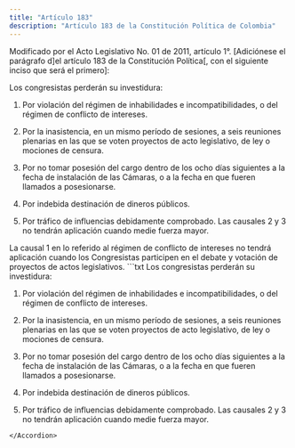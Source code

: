 ```yaml
---
title: "Artículo 183"
description: "Artículo 183 de la Constitución Política de Colombia"
---
```


<Warning>Modificado por el Acto Legislativo No. 01 de 2011, artículo 1°. [Adiciónese el parágrafo d]el artículo 183 de la Constitución Política[, con el siguiente inciso que será el primero]: </Warning>

Los congresistas perderán su investidura:

1. Por violación del régimen de inhabilidades e incompatibilidades, o del régimen de conflicto de intereses.

2. Por la inasistencia, en un mismo período de sesiones, a seis reuniones plenarias en las que se voten proyectos de acto legislativo, de ley o mociones de censura.

3. Por no tomar posesión del cargo dentro de los ocho días siguientes a la fecha de instalación de las Cámaras, o a la fecha en que fueren llamados a posesionarse.

4. Por indebida destinación de dineros públicos.

5. Por tráfico de influencias debidamente comprobado. Las causales 2 y 3 no tendrán aplicación cuando medie fuerza mayor.

<AccordionGroup>
    <Accordion
        title="Parágrafo1°"
        defaultOpen
    >
    La causal 1 en lo referido al régimen de conflicto de intereses no tendrá aplicación cuando los Congresistas participen en el debate y votación de proyectos de actos legislativos. 
    </Accordion>
</AccordionGroup>

<Accordion title="Artículo original antes de la modificación:">
```txt
Los congresistas perderán su investidura:

1. Por violación del régimen de inhabilidades e incompatibilidades, o
del régimen de conflicto de intereses.

2. Por la inasistencia, en un mismo período de sesiones, a seis
reuniones plenarias en las que se voten proyectos de acto legislativo,
de ley o mociones de censura.

3. Por no tomar posesión del cargo dentro de los ocho días siguientes
a la fecha de instalación de las Cámaras, o a la fecha en que fueren
llamados a posesionarse.

4. Por indebida destinación de dineros públicos.

5. Por tráfico de influencias debidamente comprobado. Las causales 2 y
3 no tendrán aplicación cuando medie fuerza mayor.
```
</Accordion>

